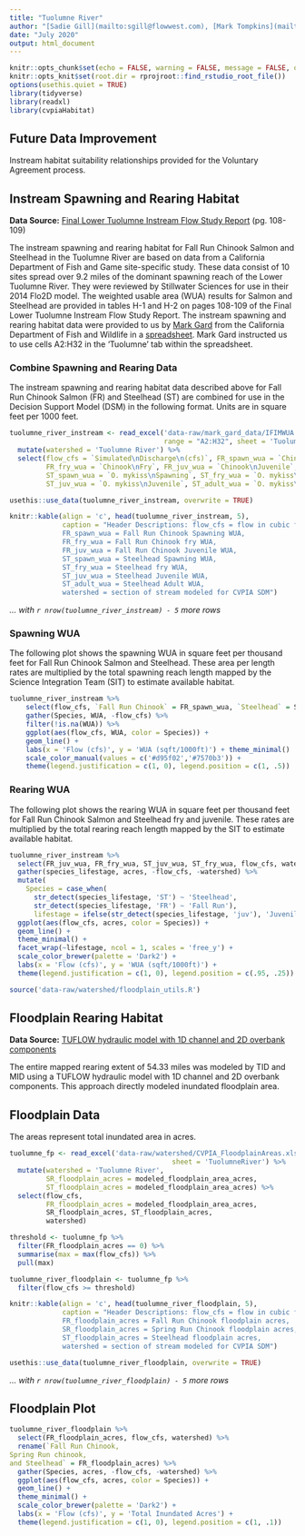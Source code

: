 ```yaml
---
title: "Tuolumne River"
author: "[Sadie Gill](mailto:sgill@flowwest.com), [Mark Tompkins](mailto:mtompkins@flowwest.com)" 
date: "July 2020"
output: html_document
---
```

```r
knitr::opts_chunk$set(echo = FALSE, warning = FALSE, message = FALSE, out.width = '100%')
knitr::opts_knit$set(root.dir = rprojroot::find_rstudio_root_file())
options(usethis.quiet = TRUE)
library(tidyverse)
library(readxl)
library(cvpiaHabitat)
```

## Future Data Improvement
Instream habitat suitability relationships provided for the Voluntary Agreement process. 

## Instream Spawning and Rearing Habitat
**Data Source:** [Final Lower Tuolumne Instream Flow Study Report](https://s3-us-west-2.amazonaws.com/cvpiahabitat-r-package/cvpia-sit-model-inputs/Stillwater2010_Tuolumne_P-2299-075_71_DP_FLA_AttC_StudyRept_IFIM_AppA-H_140428.pdf){target="_blank"} (pg. 108-109)

The instream spawning and rearing habitat for Fall Run Chinook Salmon and Steelhead in the Tuolumne River are based on data from a California Department of Fish and Game site-specific study. These data consist of 10 sites spread over 9.2 miles of the dominant spawning reach of the Lower Tuolumne River. They were reviewed by Stillwater Sciences for use in their 2014 Flo2D model. The weighted usable area (WUA) results for Salmon and Steelhead are provided in tables H-1 and H-2 on pages 108-109 of the Final Lower Tuolumne Instream Flow Study Report. The instream spawning and rearing habitat data were provided to us by [Mark Gard](mailto:Mark.Gard@Wildlife.ca.gov) from the California Department of Fish and Wildlife in a [spreadsheet](https://cvpiahabitat-r-package.s3-us-west-2.amazonaws.com/IFIMWUA.xlsx). Mark Gard instructed us to use cells A2:H32 in the 'Tuolumne' tab within the spreadsheet.

### Combine Spawning and Rearing Data 
The instream spawning and rearing habitat data described above for Fall Run Chinook Salmon (FR) and Steelhead (ST) are combined for use in the Decision Support Model (DSM) in the following format. Units are in square feet per 1000 feet.    
```r
tuolumne_river_instream <- read_excel('data-raw/mark_gard_data/IFIMWUA.xlsx',
                                      range = "A2:H32", sheet = 'Tuolumne') %>%
  mutate(watershed = 'Tuolumne River') %>%
  select(flow_cfs = `Simulated\nDischarge\n(cfs)`, FR_spawn_wua = `Chinook\nSpawning`,
         FR_fry_wua = `Chinook\nFry`, FR_juv_wua = `Chinook\nJuvenile`,
         ST_spawn_wua = `O. mykiss\nSpawning`, ST_fry_wua = `O. mykiss\nFry`,
         ST_juv_wua = `O. mykiss\nJuvenile`, ST_adult_wua = `O. mykiss\nAdult`, watershed)

usethis::use_data(tuolumne_river_instream, overwrite = TRUE)

knitr::kable(align = 'c', head(tuolumne_river_instream, 5), 
             caption = "Header Descriptions: flow_cfs = flow in cubic feet per second,
             FR_spawn_wua = Fall Run Chinook Spawning WUA, 
             FR_fry_wua = Fall Run Chinook fry WUA, 
             FR_juv_wua = Fall Run Chinook Juvenile WUA, 
             ST_spawn_wua = Steelhead Spawning WUA, 
             ST_fry_wua = Steelhead fry WUA, 
             ST_juv_wua = Steelhead Juvenile WUA, 
             ST_adult_wua = Steelhead Adult WUA,
             watershed = section of stream modeled for CVPIA SDM")
```

*... with `r nrow(tuolumne_river_instream) - 5` more rows*

### Spawning WUA 
The following plot shows the spawning WUA in square feet per thousand feet for Fall Run Chinook Salmon and Steelhead. These area per length rates are multiplied by the total spawning reach length mapped by the Science Integration Team (SIT) to estimate available habitat.
``` r
tuolumne_river_instream %>% 
    select(flow_cfs, `Fall Run Chinook` = FR_spawn_wua, `Steelhead` = ST_spawn_wua) %>%
    gather(Species, WUA, -flow_cfs) %>% 
    filter(!is.na(WUA)) %>%
    ggplot(aes(flow_cfs, WUA, color = Species)) +
    geom_line() +
    labs(x = 'Flow (cfs)', y = 'WUA (sqft/1000ft)') + theme_minimal()  +
    scale_color_manual(values = c('#d95f02','#7570b3')) +
    theme(legend.justification = c(1, 0), legend.position = c(1, .5))
```

### Rearing WUA
The following plot shows the rearing WUA in square feet per thousand feet for Fall Run Chinook Salmon and Steelhead fry and juvenile. These rates are multiplied by the total rearing reach length mapped by the SIT to estimate available habitat.
``` r
tuolumne_river_instream %>% 
  select(FR_juv_wua, FR_fry_wua, ST_juv_wua, ST_fry_wua, flow_cfs, watershed) %>%
  gather(species_lifestage, acres, -flow_cfs, -watershed) %>% 
  mutate(
    Species = case_when( 
      str_detect(species_lifestage, 'ST') ~ 'Steelhead', 
      str_detect(species_lifestage, 'FR') ~ 'Fall Run'),
      lifestage = ifelse(str_detect(species_lifestage, 'juv'), 'Juvenile', 'Fry')) %>% 
  ggplot(aes(flow_cfs, acres, color = Species)) +
  geom_line() +
  theme_minimal() +
  facet_wrap(~lifestage, ncol = 1, scales = 'free_y') +
  scale_color_brewer(palette = 'Dark2') +
  labs(x = 'Flow (cfs)', y = 'WUA (sqft/1000ft)') + 
  theme(legend.justification = c(1, 0), legend.position = c(.95, .25))
```

```r
source('data-raw/watershed/floodplain_utils.R')
```

## Floodplain Rearing Habitat    
**Data Source:** [TUFLOW hydraulic model with 1D channel and 2D overbank components](https://s3-us-west-2.amazonaws.com/cvpiahabitat-r-package/cvpia-sit-model-inputs/Tuolumne_W-AR_21__Study+Report.pdf){target="_blank"}

The entire mapped rearing extent of 54.33 miles was modeled by TID and MID using a TUFLOW hydraulic model with 1D channel and 2D overbank components. This approach directly modeled inundated floodplain area.

## Floodplain Data    
The areas represent total inundated area in acres.    
```r
tuolumne_fp <- read_excel('data-raw/watershed/CVPIA_FloodplainAreas.xlsx', 
                                        sheet = 'TuolumneRiver') %>%
  mutate(watershed = 'Tuolumne River',
         SR_floodplain_acres = modeled_floodplain_area_acres,
         ST_floodplain_acres = modeled_floodplain_area_acres) %>%
  select(flow_cfs,
         FR_floodplain_acres = modeled_floodplain_area_acres,
         SR_floodplain_acres, ST_floodplain_acres,
         watershed)

threshold <- tuolumne_fp %>% 
  filter(FR_floodplain_acres == 0) %>% 
  summarise(max = max(flow_cfs)) %>% 
  pull(max)

tuolumne_river_floodplain <- tuolumne_fp %>% 
  filter(flow_cfs >= threshold)

knitr::kable(align = 'c', head(tuolumne_river_floodplain, 5), 
             caption = "Header Descriptions: flow_cfs = flow in cubic feet per second,
             FR_floodplain_acres = Fall Run Chinook floodplain acres, 
             SR_floodplain_acres = Spring Run Chinook floodplain acres, 
             ST_floodplain_acres = Steelhead floodplain acres,
             watershed = section of stream modeled for CVPIA SDM")

usethis::use_data(tuolumne_river_floodplain, overwrite = TRUE)
```

*... with `r nrow(tuolumne_river_floodplain) - 5` more rows*

## Floodplain Plot
```r
tuolumne_river_floodplain %>% 
  select(FR_floodplain_acres, flow_cfs, watershed) %>%
  rename(`Fall Run Chinook,
Spring Run chinook, 
and Steelhead` = FR_floodplain_acres) %>% 
  gather(Species, acres, -flow_cfs, -watershed) %>% 
  ggplot(aes(flow_cfs, acres, color = Species)) +
  geom_line() +
  theme_minimal() +
  scale_color_brewer(palette = 'Dark2') +
  labs(x = 'Flow (cfs)', y = 'Total Inundated Acres') +
  theme(legend.justification = c(1, 0), legend.position = c(1, .1))
```


